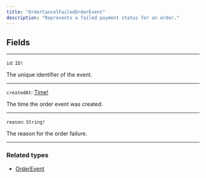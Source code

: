 ```yaml
---
title: "OrderCancelFailedOrderEvent"
description: "Represents a failed payment status for an order."
---
```


## Fields

---

`id`: `ID!`

The unique identifier of the event.

---

`createdAt`: [Time!](/reference/time)

The time the order event was created.

---

`reason`: `String!`

The reason for the order failure.

---

### Related types

* [OrderEvent](/reference/orderevent)